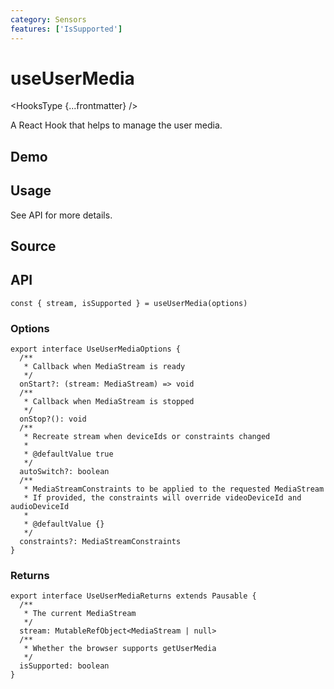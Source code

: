 ```yaml
---
category: Sensors
features: ['IsSupported']
---
```


# useUserMedia


<HooksType {...frontmatter} />

A React Hook that helps to manage the user media.

## Demo


<App />

## Usage

See API for more details.

## Source


<Source />

## API

```tsx
const { stream, isSupported } = useUserMedia(options)
```

### Options

```tsx
export interface UseUserMediaOptions {
  /**
   * Callback when MediaStream is ready
   */
  onStart?: (stream: MediaStream) => void
  /**
   * Callback when MediaStream is stopped
   */
  onStop?(): void
  /**
   * Recreate stream when deviceIds or constraints changed
   *
   * @defaultValue true
   */
  autoSwitch?: boolean
  /**
   * MediaStreamConstraints to be applied to the requested MediaStream
   * If provided, the constraints will override videoDeviceId and audioDeviceId
   *
   * @defaultValue {}
   */
  constraints?: MediaStreamConstraints
}
```

### Returns

```tsx
export interface UseUserMediaReturns extends Pausable {
  /**
   * The current MediaStream
   */
  stream: MutableRefObject<MediaStream | null>
  /**
   * Whether the browser supports getUserMedia
   */
  isSupported: boolean
}
```
